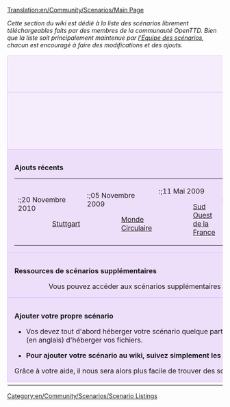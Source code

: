 [[Translation:en/Community/Scenarios/Main Page]]


''Cette section du wiki est dédié à la liste des scénarios librement téléchargeables faits par des membres de la communauté OpenTTD. Bien que la liste soit principalement maintenue par [[en/Community/Scenarios/Scenarios Team|l'Équipe des scénarios]], chacun est encouragé à faire des modifications et des ajouts.''

{{en/-}}

{| cellspacing="3" class="mainpagetable" align="center" width="100%"
|- valign="top" 
|colspan="7" style="font-size: 100%; BACKGROUND-COLOR: #F5EDFC; border: 1px solid #E1BBFF; margin: 0; padding: 1em; text-align: center"|<font size="3">'''Parcourir les scénarios'''</font>
|-
|style="font-size: 100%; BACKGROUND-COLOR: #F5EDFC; border: 1px solid #E1BBFF; margin: 0; padding: 1em; text-align: center; width:14%"|[[File:en/Community/Scenarios/Scnlist-alphabetical.png|48px]]<br />[[en/Community/Scenarios/List|Par Nom]]
|style="font-size: 100%; BACKGROUND-COLOR: #F5EDFC; border: 1px solid #E1BBFF; margin: 0; padding: 1em; text-align: center; width:14%"|[[File:en/Community/Scenarios/Scnlist-difficulty.png|48px]]<br />[[en/Community/Scenarios/Difficulty/Main Page|Par difficulté]]
|style="font-size: 100%; BACKGROUND-COLOR: #F5EDFC; border: 1px solid #E1BBFF; margin: 0; padding: 1em; text-align: center; width:14%"|[[File:en/Community/Scenarios/Scnlist-industries.png|48px]]<br />[[en/Community/Scenarios/Industry Density/Main Page|Par quantité d'industries]]
|style="font-size: 100%; BACKGROUND-COLOR: #F5EDFC; border: 1px solid #E1BBFF; margin: 0; padding: 1em; text-align: center; width:14%"|[[File:en/Community/Scenarios/Scnlist-relief.png|48px]]<br />[[en/Community/Scenarios/Relief/Main Page|Par relief]]
|style="font-size: 100%; BACKGROUND-COLOR: #F5EDFC; border: 1px solid #E1BBFF; margin: 0; padding: 1em; text-align: center; width:14%"|[[File:en/Community/Scenarios/Scnlist-setting.png|48px]]<br />[[en/Community/Scenarios/Climate/Main Page|Par paramètres]]
|style="font-size: 100%; BACKGROUND-COLOR: #F5EDFC; border: 1px solid #E1BBFF; margin: 0; padding: 1em; text-align: center; width:14%"|[[File:en/Community/Scenarios/Scnlist-size.png|48px]]<br />[[en/Community/Scenarios/Size/Main Page|Par taille]]
|style="font-size: 100%; BACKGROUND-COLOR: #F5EDFC; border: 1px solid #E1BBFF; margin: 0; padding: 1em; text-align: center; width:14%"|[[File:en/Community/Scenarios/Scnlist-realworld.png|48px]]<br />[[en/Community/Scenarios/Real World|Basé sur le monde réel]]
|-
|colspan="7" style="font-size: 100%; BACKGROUND-COLOR: #EDDEFA; border: 1px solid #E1BBFF; margin: 0; padding: 1em 1em 0em 1em; text-align: left;"|

<font size="3">'''Ajouts récents'''</font>

{| style="BACKGROUND-COLOR: #EDDEFA"
|- valign="top"
|
:;20 Novembre 2010
::[[en/Stuttgart|Stuttgart]]
|
:;05 Novembre 2009
::[[en/Circle World|Monde Circulaire]]
|
:;11 Mai 2009
::[[en/Community/Scenarios/South West France|Sud Ouest de la France]]
|
:;21 Février 2009
::[[en/Community/Scenarios/Flevoland|Flevoland]]
::[[en/Community/Scenarios/Elephant|Elephant]]
|
:;25 Décembre 2008
::[[en/Community/Scenarios/Northumberland, England|Northumberland, Angleterre]]
|
:;08 Décembre 2008
::[[en/Community/Scenarios/South Yorkshire|Sud du Yorkshire]]
|
:;05 Décembre 2008
::[[en/Jungle Urbaine (Paris)|Jungle Urbaine (Paris)]]
|}

|-
|colspan="7" style="font-size: 100%; BACKGROUND-COLOR: #EDDEFA; border: 1px solid #E1BBFF; margin: 0; padding: 1em 1em 0em 1em; text-align: left;"|

<font size="3">'''Ressources de scénarios supplémentaires'''</font>

::Vous pouvez accéder aux scénarios supplémentaires via [[fr/Archive/Community/Service de contenu|BaNaNas]] à l'adresse [http://bananas.openttd.org/en/scenario/ http://bananas.openttd.org/en/scenario].

|-
|colspan="7" style="font-size: 100%; BACKGROUND-COLOR: #EDDEFA; border: 1px solid #E1BBFF; margin: 0; padding: 1em 1em 0em 1em; text-align: left;"|

<font size="3">'''Ajouter votre propre scénario'''</font>

*Vos devez tout d'abord héberger votre scénario quelque part sur internet. La plus-part sont hébergés sur [http://tt-forums.net tt-forums], mais vous pouvez demander à Jupix (en anglais) d'héberger vos fichiers.

*'''Pour ajouter votre scénario au wiki, suivez simplement les étapes décrites <span style="font-family:monospace;font-weight:bold;font-size:small">(en) </span>[[en/Community/Scenarios/Scenarios Team#procedure-to-add-a-scenario|ici]].'''

Grâce à votre aide, il nous sera alors plus facile de trouver des scénarios.

|-
|}

[[Category:en/Community/Scenarios/Scenario Listings]]